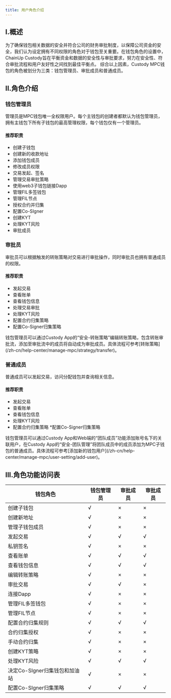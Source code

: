 ---
title: 用户角色介绍
---

## I.概述

为了确保钱包相关数据的安全并符合公司的财务审批制度，以保障公司资金的安全，我们认为设定拥有不同权限的角色对于钱包至关重要。在钱包角色的设置中，ChainUp Custody旨在平衡资金和数据的安全性与审批要求，努力在安全性、符合审批流程和用户友好性之间找到最佳平衡点。
综合以上因素，Custody MPC钱包的角色被划分为三类：钱包管理员、审批成员和普通成员。

## II.角色介绍

### 钱包管理员
管理员是MPC钱包唯一全权限用户。每个主钱包的创建者都默认为钱包管理员，拥有主钱包下所有子钱包的最高管理权限，每个钱包仅有一个管理员。

#### 推荐职责
* 创建子钱包
* 创建新的收款地址
* 添加钱包成员
* 修改成员权限
* 交易发起、签名
* 管理交易审批策略
* 使用web3子钱包链接Dapp
* 管理FIL多签钱包
* 管理FIL节点
* 授权合约并归集
* 配置Co-SIgner
* 创建KYT
* 处理KYT风险
* 审批成员


### 审批员
审批员可以根据触发的转账策略对交易进行审批操作，同时审批员也拥有普通成员的权限。

#### 推荐职责
* 发起交易
* 查看账单
* 查看钱包信息
* 处理交易审批
* 处理KYT风险
* 配置合约归集策略
* 配置Co-Signer归集策略

<Note>
钱包管理员可以通过Custody App的“安全-转账策略”编辑转账策略，包含转账审批流，添加至审批流中的成员将自动成为审批成员。具体流程可参考[转账策略](/zh-cn/help-center/manage-mpc/strategy/transfer)。
</Note>

### 普通成员
普通成员可以发起交易，访问分配钱包并查询相关信息。

#### 推荐职责
* 发起交易
* 查看账单
* 查看钱包信息
* 处理KYT风险
* 配置合约归集策略
*配置Co-Signer归集策略

<Note>
钱包管理员可以通过Custody App和Web端的“团队成员”功能添加账号名下的关联用户，在Custody App的“安全-团队管理”将团队成员中的成员添加为MPC子钱包的普通成员。具体流程可参考[添加新的钱包用户](/zh-cn/help-center/manage-mpc/user-setting/add-user)。
</Note>


## III.角色功能访问表

| 钱包角色| 钱包管理员 | 审批成员 | 审批成员 |
| ------- | ------- |------- |------ |
| 创建子钱包 |√ |×|×|
| 创建新地址  |√ |×|×|
| 管理子钱包成员 |√ |×|×|
| 发起交易 | √|√|√|
| 私钥签名  | √|×|×|
| 查看账单  | √|√|√|
| 查看钱包信息  | √|√|√|
| 编辑转账策略  | √|×|×|
| 审批交易  |√|√|×|
| 连接Dapp | √|×|×|
| 管理FIL多签钱包  |√|×|×|
| 管理FIL节点  |√|×|×|
| 配置合约归集规则  | √|√|√|
| 合约归集授权  | √|×|×|
| 手动合约归集  |√ |×|×|
| 创建KYT策略  | √|×|×|
| 处理KYT风险  | √|√|√|
| 决定Co-SIgner归集钱包和加油站  | √|×|×|
| 配置Co-SIgner归集策略 |√ |√|√|

